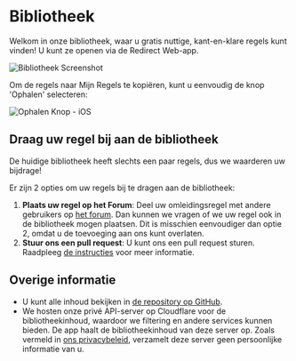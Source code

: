 # Bibliotheek

Welkom in onze bibliotheek, waar u gratis nuttige, kant-en-klare regels kunt vinden! U kunt ze openen via de Redirect Web-app.

![Bibliotheek Screenshot](/img/library-screenshot.webp)

Om de regels naar Mijn Regels te kopiëren, kunt u eenvoudig de knop 'Ophalen' selecteren:

![Ophalen Knop - iOS](/img/library-get-button-ios.gif)

## Draag uw regel bij aan de bibliotheek

De huidige bibliotheek heeft slechts een paar regels, dus we waarderen uw bijdrage!

Er zijn 2 opties om uw regels bij te dragen aan de bibliotheek:

1. **Plaats uw regel op het Forum**: Deel uw omleidingsregel met andere gebruikers op [het forum](https://github.com/mshibanami/redirect-web/discussions/categories/redirect-rules). Dan kunnen we vragen of we uw regel ook in de bibliotheek mogen plaatsen. Dit is misschien eenvoudiger dan optie 2, omdat u de toevoeging aan ons kunt overlaten.
2. **Stuur ons een pull request**: U kunt ons een pull request sturen. Raadpleeg [de instructies](https://github.com/mshibanami/redirect-web/tree/main/library) voor meer informatie.

## Overige informatie

- U kunt alle inhoud bekijken in [de repository op GitHub](https://github.com/mshibanami/redirect-web/tree/main/library).
- We hosten onze privé API-server op Cloudflare voor de bibliotheekinhoud, waardoor we filtering en andere services kunnen bieden. De app haalt de bibliotheekinhoud van deze server op. Zoals vermeld in [ons privacybeleid](/privacy-policy.mdx), verzamelt deze server geen persoonlijke informatie van u.
